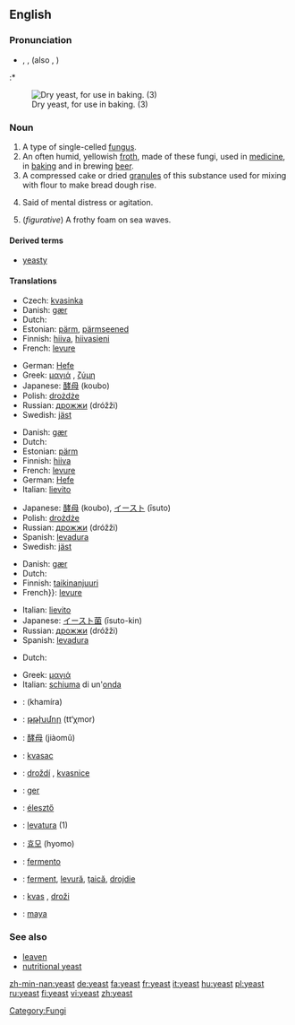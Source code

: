{{wikipedia}}
==English==
===Pronunciation===
* {{AHD|yēst}}, {{IPA|/jiːst/}}, {{SAMPA|/ji:st/}} (also {{IPA|/iːst/}}, {{SAMPA|/iːst/}})
:* {{rhymes|iːst}}

[[Image:Dry yeast.jpg|thumb|right|Dry yeast, for use in baking. (3)]]

===Noun===
{{en-noun|s|-}}

# A type of single-celled [[fungus]].
# An often humid, yellowish [[froth]], made of these fungi, used in [[medicine]], in [[baking]] and in brewing [[beer]].
# A compressed cake or dried [[granule]]s of this substance used for mixing with flour to make bread dough rise.
#{{rfv-sense}} Said of mental distress or agitation. <!--this sounds like an adjective-->
# (''figurative'') A frothy foam on sea waves.

[[Category:Fungi]]

====Derived terms====
*[[yeasty]]

====Translations====
{{trans-top|fungus}}
*Czech: [[kvasinka]] {{f}}
*Danish: [[gær]] {{c}}
*Dutch: {{t|nl|gist|m}}
*Estonian: [[pärm]], [[pärmseened]]
*Finnish: [[hiiva]], [[hiivasieni]]
*French: [[levure]] {{f}}
{{trans-mid}}
*German: [[Hefe]] {{f}}
*Greek: [[μαγιά]] {{f}}, [[ζύμη]] {{f}}
*Japanese: [[酵母]] (koubo)
*Polish: [[drożdże]] {{m}}
*Russian: [[дрожжи]] (dróžži) {{f}} {{p}} 
*Swedish: [[jäst]]
{{trans-bottom}}

{{trans-top|froth used in medicine, baking and brewing}}
*Danish: [[gær]] {{c}}
*Dutch: {{t|nl|gist|m}}
*Estonian: [[pärm]]
*Finnish: [[hiiva]]
*French: [[levure]] {{f}}
*German: [[Hefe]] {{f}}
*Italian: [[lievito]] {{m}}
{{trans-mid}}
*Japanese: [[酵母]] (koubo), [[イースト]] (īsuto)
*Polish: [[drożdże]] {{m}}
*Russian: [[дрожжи]] (dróžži) {{f}} {{p}} 
*Spanish: [[levadura]] {{f}}
*Swedish: [[jäst]]
{{trans-bottom}}

{{trans-top|cake or dried granules used to make bread dough rise}}
*Danish: [[gær]] {{c}}
*Dutch: {{t|nl|gist|m}}
*Finnish: [[taikinanjuuri]]
*French}}: [[levure]] {{f}}
{{trans-mid}}
*Italian: [[lievito]] {{m}}
*Japanese: [[イースト菌]] (īsuto-kin)
*Russian: [[дрожжи]] (dróžži) {{f}} {{p}} 
*Spanish: [[levadura]] {{f}}
{{trans-bottom}}

{{trans-top|mental distress}}
{{trans-mid}}
{{trans-bottom}}

{{trans-top|frothy foam}}
*Dutch: {{t|nl|schuim|n}}
{{trans-mid}}
*Greek: [[μαγιά]] {{f}}
*Italian: [[schiuma]] di un'[[onda]] {{f}}
{{trans-bottom}}

{{checktrans}}
{{trans-top|Translations to be checked}}
*{{ttbc|Arabic}}: {{ARchar|[[خميرة]]}} (khamíra) {{f}}
*{{ttbc|Armenian}}: [[թթխմոր]] (tt‘χmor)
*{{ttbc|Chinese}}: [[酵母]] (jiàomǔ)
*{{ttbc|Croatian}}: [[kvasac]] {{m}}
*{{ttbc|Czech}}: [[droždí]] {{n}}, [[kvasnice]] {{fpl}}
*{{ttbc|Faroese}}: [[ger]]
{{trans-mid}}
*{{ttbc|Hungarian}}: [[élesztő]]
*{{ttbc|Interlingua}}: [[levatura]] (1)
*{{ttbc|Korean}}: [[효모]] (hyomo)
*{{ttbc|Portuguese}}: [[fermento]] {{m}}
*{{ttbc|Romanian}}: [[ferment]], [[levură]], [[ţaică]], [[drojdie]]
*{{ttbc|Slovene}}: [[kvas]] {{f}}, [[droži]] {{fpl}}
*{{ttbc|Turkish}}: [[maya]]
{{trans-bottom}}

=== See also ===
*[[leaven]]
*[[nutritional yeast]]

[[zh-min-nan:yeast]]
[[de:yeast]]
[[fa:yeast]]
[[fr:yeast]]
[[it:yeast]]
[[hu:yeast]]
[[pl:yeast]]
[[ru:yeast]]
[[fi:yeast]]
[[vi:yeast]]
[[zh:yeast]]
